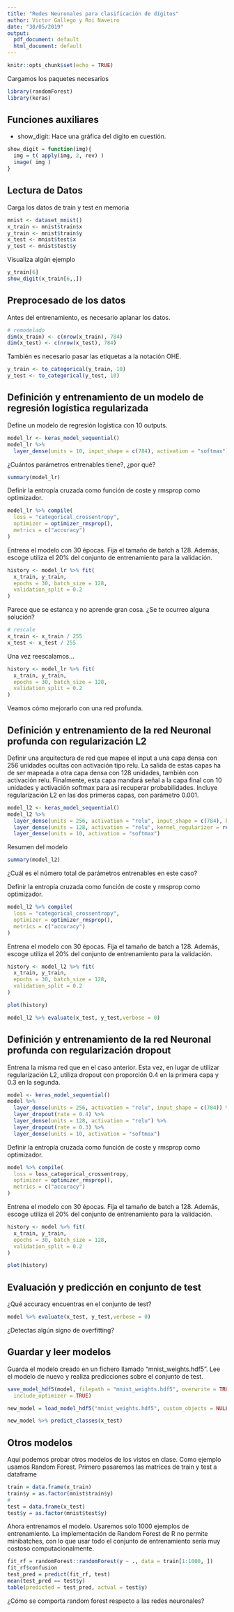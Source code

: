 ```yaml
---
title: "Redes Neuronales para clasificación de dígitos"
author: Victor Gallego y Roi Naveiro
date: "30/05/2019"
output:
  pdf_document: default
  html_document: default
---
```


```r
knitr::opts_chunk$set(echo = TRUE)
```

Cargamos los paquetes necesarios
```r
library(randomForest)
library(keras)
```


## Funciones auxiliares

* show_digit: Hace una gráfica del dígito en cuestión.
```r
show_digit = function(img){
  img = t( apply(img, 2, rev) )
  image( img )
}
```


## Lectura de Datos

Carga los datos de train y test en memoria

```r
mnist <- dataset_mnist()
x_train <- mnist$train$x
y_train <- mnist$train$y
x_test <- mnist$test$x
y_test <- mnist$test$y
```

Visualiza algún ejemplo

```r
y_train[6]
show_digit(x_train[6,,])
```

## Preprocesado de los datos

Antes del entrenamiento, es necesario aplanar los datos.

```r
# remodelado
dim(x_train) <- c(nrow(x_train), 784)
dim(x_test) <- c(nrow(x_test), 784)
```


También es necesario pasar las etiquetas a la notación OHE.

```r
y_train <- to_categorical(y_train, 10)
y_test <- to_categorical(y_test, 10)
```


## Definición y entrenamiento de un modelo de regresión logística regularizada

Define un modelo de regresión logística con 10 outputs.

```r
model_lr <- keras_model_sequential() 
model_lr %>% 
  layer_dense(units = 10, input_shape = c(784), activation = "softmax")
```

¿Cuántos parámetros entrenables tiene?, ¿por qué?

```r
summary(model_lr)
```

Definir la entropía cruzada como función de coste y rmsprop como optimizador.

```r
model_lr %>% compile(
  loss = "categorical_crossentropy",
  optimizer = optimizer_rmsprop(),
  metrics = c("accuracy")
)
```

Entrena el modelo con 30 épocas. Fija el tamaño de batch a 128. Además, escoge utiliza el 20% del conjunto de entrenamiento para la validación.

```r
history <- model_lr %>% fit(
  x_train, y_train, 
  epochs = 30, batch_size = 128, 
  validation_split = 0.2
)
```

Parece que se estanca y no aprende gran cosa.  ¿Se te ocurreo alguna solución?

```r
# rescale
x_train <- x_train / 255
x_test <- x_test / 255
```

Una vez reescalamos...

```r
history <- model_lr %>% fit(
  x_train, y_train, 
  epochs = 30, batch_size = 128, 
  validation_split = 0.2
)
```

Veamos cómo mejorarlo con una red profunda.

## Definición y entrenamiento de la red Neuronal profunda con regularización L2

Definir una arquitectura de red que mapee el input a una capa densa con 256 unidades ocultas con activación tipo relu. La salida de estas capas ha de ser mapeada a otra capa densa con 128 unidades, también con activación relu. Finalmente, esta capa mandará señal a la capa final con 10 unidades y activación softmax para así recuperar probabilidades. Incluye regularización L2 en las dos primeras capas, con parámetro 0.001.

```r
model_l2 <- keras_model_sequential() 
model_l2 %>% 
  layer_dense(units = 256, activation = "relu", input_shape = c(784), kernel_regularizer = regularizer_l2(l = 0.001) ) %>% 
  layer_dense(units = 128, activation = "relu", kernel_regularizer = regularizer_l2(l = 0.001) ) %>%
  layer_dense(units = 10, activation = "softmax")
```

Resumen del modelo

```r
summary(model_l2)
```

¿Cuál es el número total de parámetros entrenables en este caso?

Definir la entropía cruzada como función de coste y rmsprop como optimizador.

```r
model_l2 %>% compile(
  loss = "categorical_crossentropy",
  optimizer = optimizer_rmsprop(),
  metrics = c("accuracy")
)
```

Entrena el modelo con 30 épocas. Fija el tamaño de batch a 128. Además, escoge utiliza el 20% del conjunto de entrenamiento para la validación.

```r
history <- model_l2 %>% fit(
  x_train, y_train, 
  epochs = 30, batch_size = 128, 
  validation_split = 0.2
)
```


```r
plot(history)
```

```r
model_l2 %>% evaluate(x_test, y_test,verbose = 0)
```

## Definición y entrenamiento de la red Neuronal profunda con regularización dropout

Entrena la misma red que en el caso anterior. Esta vez, en lugar de utilizar regularización L2, utiliza dropout con proporción 0.4 en la primera capa y 0.3 en la segunda. 

```r
model <- keras_model_sequential() 
model %>% 
  layer_dense(units = 256, activation = "relu", input_shape = c(784)) %>% 
  layer_dropout(rate = 0.4) %>% 
  layer_dense(units = 128, activation = "relu") %>%
  layer_dropout(rate = 0.3) %>%
  layer_dense(units = 10, activation = "softmax")
```

Definir la entropía cruzada como función de coste y rmsprop como optimizador.

```r
model %>% compile(
  loss = loss_categorical_crossentropy,
  optimizer = optimizer_rmsprop(),
  metrics = c("accuracy")
)
```

Entrena el modelo con 30 épocas. Fija el tamaño de batch a 128. Además, escoge utiliza el 20% del conjunto de entrenamiento para la validación.

```r
history <- model %>% fit(
  x_train, y_train, 
  epochs = 30, batch_size = 128, 
  validation_split = 0.2
)
```


```r
plot(history)
```

## Evaluación y predicción en conjunto de test

¿Qué accuracy encuentras en el conjunto de test?

```r
model %>% evaluate(x_test, y_test,verbose = 0)
```

¿Detectas algún signo de overfitting?

## Guardar y leer modelos

Guarda el modelo creado en un fichero llamado "mnist_weights.hdf5". Lee el modelo de nuevo y realiza predicciones sobre el conjunto de test.

```r
save_model_hdf5(model, filepath = "mnist_weights.hdf5", overwrite = TRUE,
  include_optimizer = TRUE)

new_model = load_model_hdf5("mnist_weights.hdf5", custom_objects = NULL, compile = TRUE)
```


```r
new_model %>% predict_classes(x_test)
```

## Otros modelos

Aquí podemos probar otros modelos de los vistos en clase. Como ejemplo usamos Random Forest. Primero pasaremos las matrices de train y test a dataframe

```r
train = data.frame(x_train)
train$y = as.factor(mnist$train$y)
#
test = data.frame(x_test)
test$y = as.factor(mnist$test$y)
```

Ahora entrenamos el modelo. Usaremos solo 1000 ejemplos de entrenamiento. La implementación de Random Forest de R no permite minibatches, con lo que usar todo el conjunto de entrenamiento sería muy costoso computacionalmente.

```r
fit_rf = randomForest::randomForest(y ~ ., data = train[1:1000, ])
fit_rf$confusion
test_pred = predict(fit_rf, test)
mean(test_pred == test$y)
table(predicted = test_pred, actual = test$y)
```

¿Cómo se comporta random forest respecto a las redes neuronales?
